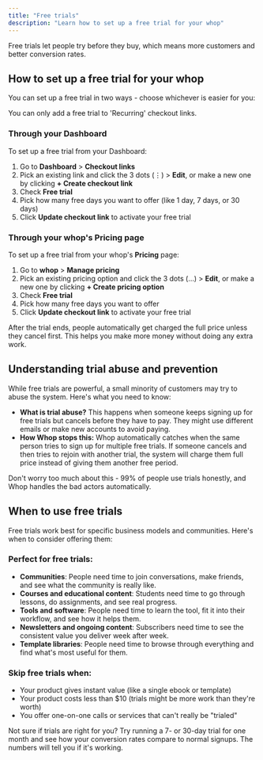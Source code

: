 ```yaml
---
title: "Free trials"
description: "Learn how to set up a free trial for your whop"
---
```


Free trials let people try before they buy, which means more customers and better conversion rates.

## How to set up a free trial for your whop

You can set up a free trial in two ways - choose whichever is easier for you:

<Note>
  You can only add a free trial to 'Recurring' checkout links.
</Note>

### Through your Dashboard

To set up a free trial from your Dashboard:

1. Go to **Dashboard** \> **Checkout links**
2. Pick an existing link and click the 3 dots (⋮) \> **Edit**, or make a new one by clicking **\+ Create checkout link**
3. Check **Free trial**
4. Pick how many free days you want to offer (like 1 day, 7 days, or 30 days)
5. Click **Update checkout link** to activate your free trial

### Through your whop's Pricing page

To set up a free trial from your whop's **Pricing** page:

1. Go to **whop** \> **Manage pricing**
2. Pick an existing pricing option and click the 3 dots (…) \> **Edit**, or make a new one by clicking **\+ Create pricing option**
3. Check **Free trial**
4. Pick how many free days you want to offer
5. Click **Update checkout link** to activate your free trial

<Warning>
  After the trial ends, people automatically get charged the full price unless they cancel first. This helps you make more money without doing any extra work.
</Warning>

## Understanding trial abuse and prevention

While free trials are powerful, a small minority of customers may try to abuse the system. Here's what you need to know:

- **What is trial abuse?** This happens when someone keeps signing up for free trials but cancels before they have to pay. They might use different emails or make new accounts to avoid paying.
- **How Whop stops this:** Whop automatically catches when the same person tries to sign up for multiple free trials. If someone cancels and then tries to rejoin with another trial, the system will charge them full price instead of giving them another free period.

<Tip>
  Don't worry too much about this - 99% of people use trials honestly, and Whop handles the bad actors automatically.
</Tip>

## When to use free trials

Free trials work best for specific business models and communities. Here's when to consider offering them:

### Perfect for free trials:

- **Communities**: People need time to join conversations, make friends, and see what the community is really like.
- **Courses and educational content**: Students need time to go through lessons, do assignments, and see real progress.
- **Tools and software**: People need time to learn the tool, fit it into their workflow, and see how it helps them.
- **Newsletters and ongoing content**: Subscribers need time to see the consistent value you deliver week after week.
- **Template libraries**: People need time to browse through everything and find what's most useful for them.

### Skip free trials when:

- Your product gives instant value (like a single ebook or template)
- Your product costs less than \$10 (trials might be more work than they're worth)
- You offer one-on-one calls or services that can't really be "trialed"

<Tip>
  Not sure if trials are right for you? Try running a 7- or 30-day trial for one month and see how your conversion rates compare to normal signups. The numbers will tell you if it's working.
</Tip>